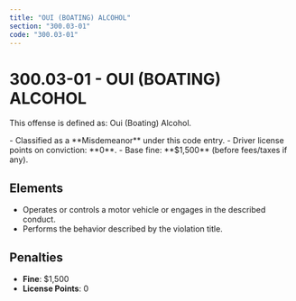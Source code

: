 ```yaml
---
title: "OUI (BOATING) ALCOHOL"
section: "300.03-01"
code: "300.03-01"
---
```





# 300.03-01 - OUI (BOATING) ALCOHOL

This offense is defined as: Oui (Boating) Alcohol.

<Aside type="caution" title="Charge Type: Misdemeanor">
- Classified as a **Misdemeanor** under this code entry.
- Driver license points on conviction: **0**.
- Base fine: **$1,500** (before fees/taxes if any).
</Aside>

## Elements
- Operates or controls a motor vehicle or engages in the described conduct.
- Performs the behavior described by the violation title.

## Penalties
- **Fine**: $1,500
- **License Points**: 0
